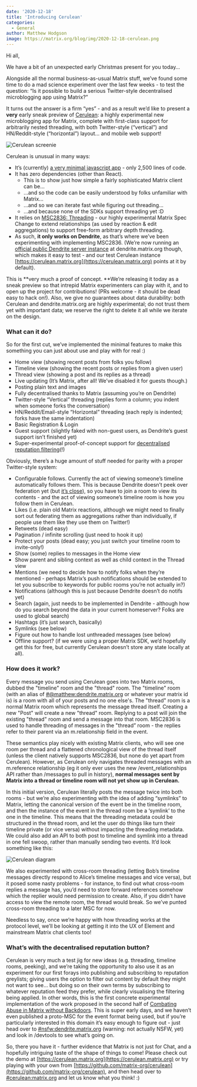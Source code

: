 ```yaml
---
date: '2020-12-18'
title: 'Introducing Cerulean'
categories:
  - General
author: Matthew Hodgson
image: https://matrix.org/blog/img/2020-12-18-cerulean.png
---
```


Hi all,

We have a bit of an unexpected early Christmas present for you today…

Alongside all the normal business-as-usual Matrix stuff, we’ve found some time to do a mad science experiment over the last few weeks - to test the question: “Is it possible to build a serious Twitter-style decentralised microblogging app using Matrix?”

It turns out the answer is a firm “yes” - and as a result we’d like to present a **very** early sneak preview of [Cerulean](https://cerulean.matrix.org): a highly experimental new microblogging app for Matrix, complete with first-class support for arbitrarily nested threading, with both Twitter-style (“vertical”) and HN/Reddit-style (“horizontal”) layout… and mobile web support!

![Cerulean screenie](https://matrix.org/blog/img/2020-12-18-cerulean-screenshot.jpg)

Cerulean is unusual in many ways:

*   It’s (currently) [a very minimal javascript app](https://github.com/matrix-org/cerulean) - only 2,500 lines of code.
*   It has zero dependencies (other than React).
    *   This is to show just how simple a fairly sophisticated Matrix client can be...
    *   ...and so the code can be easily understood by folks unfamiliar with Matrix...
    *   ...and so we can iterate fast while figuring out threading...
    *   ...and because none of the SDKs support threading yet :D
*   It relies on [MSC2836: Threading](https://github.com/matrix-org/matrix-doc/pull/2836) - our highly experimental Matrix Spec Change to extend relationships (as used by reaction & edit aggregations) to support free-form arbitrary depth threading.
*   As such, **it only works on Dendrite**, as that’s where we’ve been experimenting with implementing MSC2836.  (We’re now running an [official public Dendrite server instance](https://matrix.org/blog/2020/12/15/dendrite-2020-progress-update) at dendrite.matrix.org though, which makes it easy to test - and our test Cerulean instance [https://cerulean.matrix.org](https://cerulean.matrix.org) points at it by default).

This is **very much a proof of concept.  **We’re releasing it today as a sneak preview so that intrepid Matrix experimenters can play with it, and to open up the project for contributions! (PRs welcome - it should be dead easy to hack on!).  Also, we give no guarantees about data durability: both Cerulean and dendrite.matrix.org are highly experimental; do not trust them yet with important data; we reserve the right to delete it all while we iterate on the design.

### What can it do?

So for the first cut, we’ve implemented the minimal features to make this something you can just about use and play with for real :)

*   Home view (showing recent posts from folks you follow)
*   Timeline view (showing the recent posts or replies from a given user)
*   Thread view (showing a post and its replies as a thread)
*   Live updating (It’s Matrix, after all! We’ve disabled it for guests though.)
*   Posting plain text and images
*   Fully decentralised thanks to Matrix (assuming you’re on Dendrite)
*   Twitter-style “Vertical” threading (replies form a column; you indent when someone forks the conversation)
*   HN/Reddit/Email-style “Horizontal” threading (each reply is indented; forks have the same indentation)
*   Basic Registration & Login
*   Guest support (slightly faked with non-guest users, as Dendrite’s guest support isn’t finished yet)
*   Super-experimental proof-of-concept support for [decentralised reputation filtering](https://matrix.org/blog/2020/10/19/combating-abuse-in-matrix-without-backdoors)(!) 

Obviously, there’s a huge amount of stuff needed for parity with a proper Twitter-style system:

*   Configurable follows.  Currently the act of viewing someone’s timeline automatically follows them.  This is because Dendrite doesn’t peek over federation yet (but [it’s close](https://github.com/matrix-org/dendrite/pull/1391)), so you have to join a room to view its contents - and the act of viewing someone’s timeline room is how you follow them in Cerulean. 
*   Likes (i.e. plain old Matrix reactions, although we might need to finally sort out federating them as aggregations rather than individually, if people use them like they use them on Twitter!)
*   Retweets (dead easy)
*   Pagination / infinite scrolling (just need to hook it up)
*   Protect your posts (dead easy; you just switch your timeline room to invite-only!)
*   Show (some) replies to messages in the Home view
*   Show parent and sibling context as well as child context in the Thread view
*   Mentions (we need to decide how to notify folks when they’re mentioned - perhaps Matrix’s push notifications should be extended to let you subscribe to keywords for public rooms you’re not actually in?)
*   Notifications (although this is just because Dendrite doesn’t do notifs yet)
*   Search (again, just needs to be implemented in Dendrite - although how do you search beyond the data in your current homeserver? Folks are used to global search)
*   Hashtags (it’s just search, basically)
*   Symlinks (see below)
*   Figure out how to handle lost unthreaded messages (see below)
*   Offline support? (if we were using a proper Matrix SDK, we’d hopefully get this for free, but currently Cerulean doesn’t store any state locally at all).

### How does it work?

Every message you send using Cerulean goes into two Matrix rooms, dubbed the "timeline" room and the "thread" room. The "timeline" room (with an alias of [#@matthew:dendrite.matrix.org](https://matrix.to/#/#@matthew:dendrite.matrix.org) or whatever your matrix id is) is a room with all of your posts and no one else's. The "thread" room is a normal Matrix room which represents the message thread itself. Creating a new "Post" will create a new "thread" room. Replying to a post will join the existing "thread" room and send a message into that room. MSC2836 is used to handle threading of messages in the "thread” room - the replies refer to their parent via an m.relationship field in the event.

These semantics play nicely with existing Matrix clients, who will see one room per thread and a flattened chronological view of the thread itself (unless the client natively supports MSC2836, but none do yet apart from Cerulean). However, as Cerulean only navigates threaded messages with an m.reference relationship (eg it only ever uses the new /event_relationships API rather than /messages to pull in history), **normal messages sent by Matrix into a thread or timeline room will not yet show up in Cerulean.**

In this initial version, Cerulean literally posts the message twice into both rooms - but we’re also experimenting with the idea of adding “symlinks” to Matrix, letting the canonical version of the event be in the timeline room, and then the instance of the event in the thread room be a ‘symlink’ to the one in the timeline.  This means that the threading metadata could be structured in the thread room, and let the user do things like turn their timeline private (or vice versa) without impacting the threading metadata.  We could also add an API to both post to timeline and symlink into a thread in one fell swoop, rather than manually sending two events.  It’d look something like this:

![Cerulean diagram](https://matrix.org/blog/img/2020-12-18-cerulean-diagram.png)

We also experimented with cross-room threading (letting Bob’s timeline messages directly respond to Alice’s timeline messages and vice versa), but it posed some nasty problems - for instance, to find out what cross-room replies a message has, you’d need to store forward references somehow which the replier would need permission to create.  Also, if you didn’t have access to view the remote room, the thread would break. So we’ve punted cross-room threading to a later MSC for now.

Needless to say, once we’re happy with how threading works at the protocol level, we’ll be looking at getting it into the UX of Element and mainstream Matrix chat clients too!

### What’s with the decentralised reputation button?

Cerulean is very much a test jig for new ideas (e.g. threading, timeline rooms, peeking), and we’re taking the opportunity to also use it as an experiment for our first forays into publishing and subscribing to reputation greylists; giving users the option to filter out content by default they might not want to see… but doing so on their own terms by subscribing to whatever reputation feed they prefer, while clearly visualising the filtering being applied.  In other words, this is the first concrete experimental implementation of the work proposed in the second half of [Combating Abuse in Matrix without Backdoors]( https://matrix.org/blog/2020/10/19/combating-abuse-in-matrix-without-backdoors).  This is super early days, and we haven’t even published a proto-MSC for the event format being used, but if you’re particularly interested in this domain it’s easy enough to figure out - just head over to [#nsfw:dendrite.matrix.org](https://matrix.to/#/#nsfw:dendrite.matrix.org) (warning: not actually NSFW, yet) and look in /devtools to see what’s going on.

So, there you have it - further evidence that Matrix is not just for Chat, and a hopefully intriguing taste of the shape of things to come! Please check out the demo at [https://cerulean.matrix.org](https://cerulean.matrix.org) or try playing with your own from [https://github.com/matrix-org/cerulean](https://github.com/matrix-org/cerulean), and then head over to [#cerulean:matrix.org](https://matrix.to/#/#cerulean:matrix.org) and let us know what you think! :)